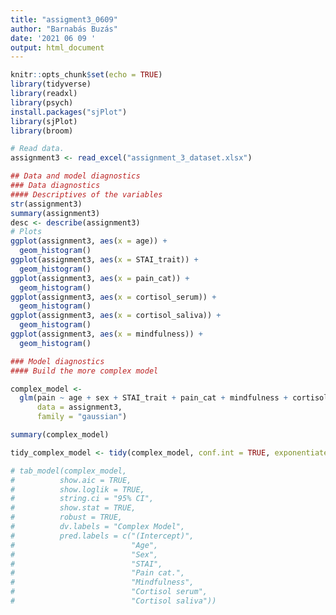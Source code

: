 ```yaml
---
title: "assigment3_0609"
author: "Barnabás Buzás"
date: '2021 06 09 '
output: html_document
---
```


```r
knitr::opts_chunk$set(echo = TRUE)
library(tidyverse)
library(readxl)
library(psych)
install.packages("sjPlot")
library(sjPlot)
library(broom)
```

```r
# Read data.
assignment3 <- read_excel("assignment_3_dataset.xlsx")
```

```r
## Data and model diagnostics 
### Data diagnostics
#### Descriptives of the variables
str(assignment3)
summary(assignment3)
desc <- describe(assignment3)
# Plots
ggplot(assignment3, aes(x = age)) +
  geom_histogram()
ggplot(assignment3, aes(x = STAI_trait)) +
  geom_histogram()
ggplot(assignment3, aes(x = pain_cat)) +
  geom_histogram()
ggplot(assignment3, aes(x = cortisol_serum)) +
  geom_histogram()
ggplot(assignment3, aes(x = cortisol_saliva)) +
  geom_histogram()
ggplot(assignment3, aes(x = mindfulness)) +
  geom_histogram()
```

```r
### Model diagnostics
#### Build the more complex model

complex_model <- 
  glm(pain ~ age + sex + STAI_trait + pain_cat + mindfulness + cortisol_serum + cortisol_saliva,
      data = assignment3,
      family = "gaussian")

summary(complex_model)

tidy_complex_model <- tidy(complex_model, conf.int = TRUE, exponentiate = TRUE)

# tab_model(complex_model, 
#          show.aic = TRUE,
#          show.loglik = TRUE, 
#          string.ci = "95% CI", 
#          show.stat = TRUE,
#          robust = TRUE,
#          dv.labels = "Complex Model",
#          pred.labels = c("(Intercept)",
#                          "Age", 
#                          "Sex", 
#                          "STAI",
#                          "Pain cat.",
#                          "Mindfulness",
#                          "Cortisol serum",
#                          "Cortisol saliva"))
```

